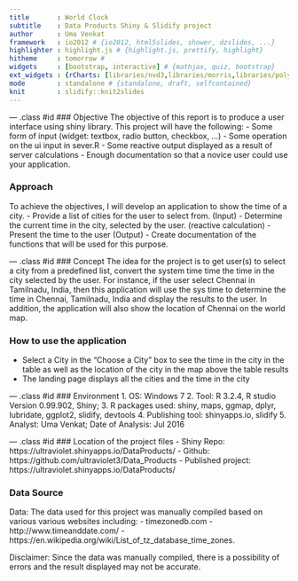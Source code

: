 ---
title       : World Clock
subtitle    : Data Products Shiny & Slidify project
author      : Uma Venkat
framework   : io2012 # {io2012, html5slides, shower, dzslides, ...}
highlighter : highlight.js # {highlight.js, prettify, highlight}
hitheme     : tomorrow # 
widgets     : [bootstrap, interactive] # {mathjax, quiz, bootstrap}
ext_widgets : {rCharts: [libraries/nvd3,libraries/morris,libraries/polycharts]}
mode        : standalone # {standalone, draft, selfcontained}
knit        : slidify::knit2slides
---

--- .class #id 
### Objective
The objective of this report is to produce a user interface using shiny library. This project will have the following:
- Some form of input (widget: textbox, radio button, checkbox, ...)
- Some operation on the ui input in sever.R
- Some reactive output displayed as a result of server calculations
- Enough documentation so that a novice user could use your application.

### Approach
To achieve the objectives, I will develop an application to show the time of a city.
- Provide a list of cities for the user to select from. (Input)
- Determine the current time in the city, selected by the user. (reactive calculation)
- Present the time to the user (Output)
- Create documentation of the functions that will be used for this purpose.

--- .class #id 
### Concept
The idea for the project is to get user(s) to select a city from a predefined list, convert the system time time the time in the city selected by the user. For instance, if the user select Chennai in Tamilnadu, India, then this application will use the sys time to determine the time in Chennai, Tamilnadu, India and display the results to the user. In addition, the application will also show the location of Chennai on the world map.

### How to use the application
- Select a City in the "Choose a City" box to see the time in the city in the table as well as the location of the city in the map above the table results
- The landing page displays all the cities and the time in the city


--- .class #id 
### Environment
1. OS: Windows 7
2. Tool: R 3.2.4, R studio Version  0.99.902, Shiny; 
3. R packages used: shiny, maps, ggmap, dplyr, lubridate, ggplot2, slidify, devtools
4. Publishing tool: shinyapps.io, slidify
5. Analyst: Uma Venkat; Date of Analysis: Jul 2016

--- .class #id 
### Location of the project files
- Shiny Repo:  https://ultraviolet.shinyapps.io/DataProducts/
- Github: https://github.com/ultraviolet3/Data_Products
- Published project: https://ultraviolet.shinyapps.io/DataProducts/

### Data Source
Data: The data used for this project was manually compiled based on various various websites including:
- timezonedb.com 
- http://www.timeanddate.com/
- https://en.wikipedia.org/wiki/List_of_tz_database_time_zones. 

Disclaimer: Since the data was manually compiled, there is a possibility of errors and the result displayed may not be accurate.
